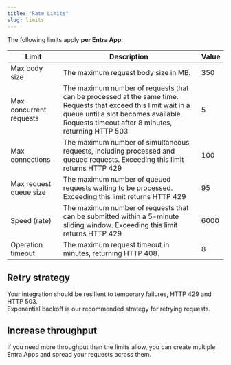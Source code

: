 ```yaml
---
title: "Rate Limits"
slug: limits
---
```


The following limits apply **per Entra App**:

| Limit | Description | Value |
|-------|-------------|--------|
| Max body size | The maximum request body size in MB. | 350 |
| Max concurrent requests | The maximum number of requests that can be processed at the same time. Requests that exceed this limit wait in a queue until a slot becomes available. Requests timeout after 8 minutes, returning HTTP 503 | 5 |
| Max connections | The maximum number of simultaneous requests, including processed and queued requests. Exceeding this limit returns HTTP 429 | 100 |
| Max request queue size | The maximum number of queued requests waiting to be processed. Exceeding this limit returns HTTP 429| 95 |
| Speed (rate) | The maximum number of requests that can be submitted within a 5-minute sliding window. Exceeding this limit returns HTTP 429 | 6000 |
| Operation timeout | The maximum request timeout in minutes, returning HTTP 408. | 8 |


## Retry strategy
Your integration should be resilient to temporary failures, HTTP 429 and HTTP 503.  
Exponential backoff is our recommended strategy for retrying requests.


## Increase throughput
If you need more throughput than the limits allow, you can create multiple Entra Apps and spread your requests across them.